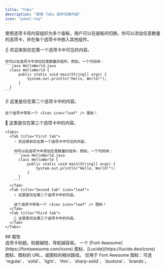 ```yaml
---
title: "Tabs"
description: "使用 Tabs 组件切换内容"
icon: "panel-top"
---
```


使用选项卡将内容组织为多个面板，用户可以在面板间切换。你可以添加任意数量的选项卡，并在每个选项卡中嵌入其他组件。

<Tabs>
  <Tab title="First tab">
    ☝️ 欢迎来到仅在第一个选项卡中可见的内容。

    你可以在选项卡中添加任意数量的组件。例如，一个代码块：
    ```java HelloWorld.java
      class HelloWorld {
          public static void main(String[] args) {
              System.out.println("Hello, World!");
          }
      }
    ```
  </Tab>
  <Tab title="Second tab" icon="leaf">
    ✌️ 这里是仅在第二个选项卡中的内容。

    这个选项卡带有一个 <Icon icon="leaf" /> 图标！
  </Tab>
  <Tab title="Third tab">
    💪 这里是仅在第三个选项卡中的内容。
  </Tab>
</Tabs>

````mdx Tabs example
<Tabs>
  <Tab title="First tab">
    ☝️ 欢迎来到仅在第一个选项卡中可见的内容。

    你可以在选项卡中添加任意数量的组件。例如，一个代码块：
    ```java HelloWorld.java
      class HelloWorld {
          public static void main(String[] args) {
              System.out.println("Hello, World!");
          }
      }
    ```
  </Tab>
  <Tab title="Second tab" icon="leaf">
    ✌️ 这里是仅在第二个选项卡中的内容。

    这个选项卡带有一个 <Icon icon="leaf" /> 图标！
  </Tab>
  <Tab title="Third tab">
    💪 这里是仅在第三个选项卡中的内容。
  </Tab>
</Tabs>
````



<div id="properties">
  ## 属性
</div>

<ResponseField name="title" type="string" required>
  选项卡标题。标题越短，导航越容易。
</ResponseField>

<ResponseField name="icon" type="string">
  一个 [Font Awesome](https://fontawesome.com/icons) 图标、[Lucide](https://lucide.dev/icons) 图标、图标的 URL，或图标的相对路径。
</ResponseField>

<ResponseField name="iconType" type="string">
  仅用于 Font Awesome 图标：可选 `regular`、`solid`、`light`、`thin`、`sharp-solid`、`duotone`、`brands`。
</ResponseField>
